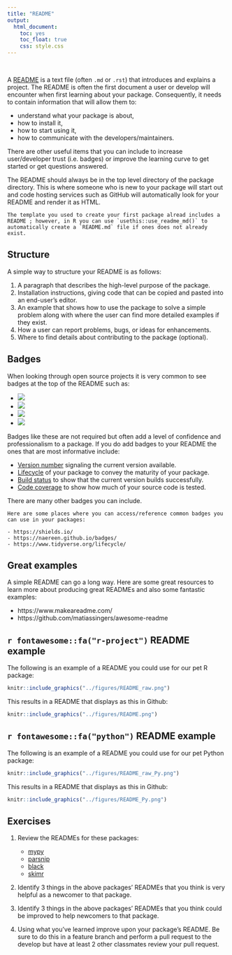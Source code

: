 ```yaml
---
title: "README"
output:
  html_document:
    toc: yes
    toc_float: true
    css: style.css
---
```


<br>

A [README](https://en.wikipedia.org/wiki/README) is a text file (often `.md` or `.rst`) that introduces and explains a project. The README is often the first document a user or develop will encounter when first learning about your package. Consequently, it needs to contain information that will allow them to: 

- understand what your package is about, 
- how to install it,
- how to start using it,
- how to communicate with the developers/maintainers.

There are other useful items that you can include to increase user/developer trust (i.e. badges) or improve the learning curve to get started or get questions answered.

The README should always be in the top level directory of the package directory. This is where someone who is new to your package will start out and code hosting services such as GitHub will automatically look for your README and render it as HTML.

```block
The template you used to create your first package alread includes a README ; however, in R you can use `usethis::use_readme_md()` to automatically create a `README.md` file if ones does not already exist. 
```

## Structure

A simple way to structure your README is as follows:

1. A paragraph that describes the high-level purpose of the package.
2. Installation instructions, giving code that can be copied and pasted into an end-user's editor.
3. An example that shows how to use the package to solve a simple problem along with where the user can find more detailed examples if they exist.
4. How a user can report problems, bugs, or ideas for enhancements.
5. Where to find details about contributing to the package (optional).

## Badges

When looking through open source projects it is very common to see badges at the top of the README such as:

- ![](https://img.shields.io/badge/version-1.0.0-blue.svg)
- ![](https://img.shields.io/badge/lifecycle-experimental-orange.svg)
- ![](https://img.shields.io/badge/coverage-100%25-brightgreen.svg)
- ![](https://img.shields.io/badge/build-passing-brightgreen.svg)

Badges like these are not required but often add a level of confidence and professionalism to a package. If you do add badges to your README the ones that are most informative include:

- [Version number](https://shields.io/category/version) signaling the current version available.
- [Lifecycle](https://www.tidyverse.org/lifecycle/) of your package to convey the maturity of your package.
- [Build status](https://shields.io/category/build) to show that the current version builds successfully.
- [Code coverage](https://shields.io/category/coverage) to show how much of your source code is tested.

There are many other badges you can include.

```block
Here are some places where you can access/reference common badges you can use in your packages:

- https://shields.io/
- https://naereen.github.io/badges/
- https://www.tidyverse.org/lifecycle/
```

## Great examples

A simple README can go a long way. Here are some great resources to learn more about producing great READMEs and also some fantastic examples:

- https://www.makeareadme.com/
- https://github.com/matiassingers/awesome-readme

## `r fontawesome::fa("r-project")` README example

The following is an example of a README you could use for our pet R package:

```r
knitr::include_graphics("../figures/README_raw.png")
```

This results in a README that displays as this in Github:

```r
knitr::include_graphics("../figures/README.png")
```


## `r fontawesome::fa("python")` README example

The following is an example of a README you could use for our pet Python package:

```r
knitr::include_graphics("../figures/README_raw_Py.png")
```

This results in a README that displays as this in Github:

```r
knitr::include_graphics("../figures/README_Py.png")
```

## Exercises

1. Review the READMEs for these packages:
   - [mypy](https://github.com/python/mypy)
   - [parsnip](https://github.com/tidymodels/parsnip)
   - [black](https://github.com/psf/black)
   - [skimr](https://github.com/ropensci/skimr)
   
2. Identify 3 things in the above packages' READMEs that you think is very helpful as a newcomer to that package.

3. Identify 3 things in the above packages' READMEs that you think could be improved to help newcomers to that package.

4. Using what you've learned improve upon your package's README. Be sure to do this in a feature branch and perform a pull request to the develop but have at least 2 other classmates review your pull request.
